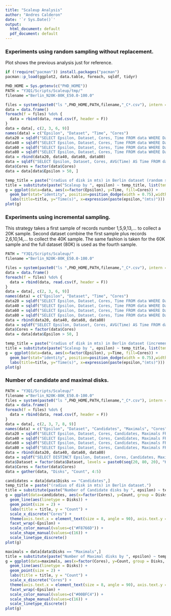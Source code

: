 ```yaml
---
title: "Scaleup Analysis"
author: "Andres Calderon"
date: '`r Sys.Date()`'
output:
  html_document: default
  pdf_document: default
---
```


[//]: # ( Scaleup )

### Experiments using random sampling without replacement.
Plot shows the previous analysis just for reference.

```r
if (!require("pacman")) install.packages("pacman")
pacman::p_load(ggplot2, data.table, foreach, sqldf, tidyr)

PHD_HOME = Sys.getenv(c("PHD_HOME"))
PATH = "Y3Q1/Scripts/Scaleup/tmp/"
filename ="Berlin_N20K-80K_E50.0-100.0"

files = system(paste0("ls ",PHD_HOME,PATH,filename,"_C*.csv"), intern = T)
data = data.frame()
foreach(f = files) %do% {
  data = rbind(data, read.csv(f, header = F))
}
data = data[, c(2, 3, 6, 9)]
names(data) = c("Epsilon", "Dataset", "Time", "Cores")
data20 = sqldf("SELECT Epsilon, Dataset, Cores, Time FROM data WHERE Dataset LIKE '20K' AND Cores = 7")
data40 = sqldf("SELECT Epsilon, Dataset, Cores, Time FROM data WHERE Dataset LIKE '40K' AND Cores = 14")
data60 = sqldf("SELECT Epsilon, Dataset, Cores, Time FROM data WHERE Dataset LIKE '60K' AND Cores = 21")
data80 = sqldf("SELECT Epsilon, Dataset, Cores, Time FROM data WHERE Dataset LIKE '80K' AND Cores = 28")
data = rbind(data20, data40, data60, data80)
data = sqldf("SELECT Epsilon, Dataset, Cores, AVG(Time) AS Time FROM data GROUP BY 1, 2, 3")
data$Cores = factor(data$Cores)
data = data[data$Epsilon > 50, ]
```

```r
temp_title = paste("(radius of disk in mts) in Berlin dataset (random sampling).")
title = substitute(paste("Scaleup by ", epsilon) ~ temp_title, list(temp_title = temp_title))
g = ggplot(data=data, aes(x=factor(Epsilon), y=Time, fill=Cores)) +
  geom_bar(stat="identity", position=position_dodge(width = 0.75),width = 0.75) +
  labs(title=title, y="Time(s)", x=expression(paste(epsilon,"(mts)")))
plot(g)
```

### Experiments using incremental sampling.
This strategy takes a first sample of records number 1,5,9,13,... to collect a 20K sample.  Second dataset combine the first sample plus records 2,6,10,14,... to collect the 40K sample. The same fashion is taken for the 60K sample and the full dataset (80K) is used as the fourth sample.

```r
PATH = "Y3Q1/Scripts/Scaleup/"
filename ="Berlin_N20K-80K_E50.0-100.0"

files = system(paste0("ls ",PHD_HOME,PATH,filename,"_C*.csv"), intern = T)
data = data.frame()
foreach(f = files) %do% {
  data = rbind(data, read.csv(f, header = F))
}
data = data[, c(2, 3, 6, 9)]
names(data) = c("Epsilon", "Dataset", "Time", "Cores")
data20 = sqldf("SELECT Epsilon, Dataset, Cores, Time FROM data WHERE Dataset LIKE '20K' AND Cores = 7")
data40 = sqldf("SELECT Epsilon, Dataset, Cores, Time FROM data WHERE Dataset LIKE '40K' AND Cores = 14")
data60 = sqldf("SELECT Epsilon, Dataset, Cores, Time FROM data WHERE Dataset LIKE '60K' AND Cores = 21")
data80 = sqldf("SELECT Epsilon, Dataset, Cores, Time FROM data WHERE Dataset LIKE '80K' AND Cores = 28")
data = rbind(data20, data40, data60, data80)
data = sqldf("SELECT Epsilon, Dataset, Cores, AVG(Time) AS Time FROM data GROUP BY 1, 2, 3")
data$Cores = factor(data$Cores)
data = data[data$Epsilon > 50, ]
```

```r
temp_title = paste("(radius of disk in mts) in Berlin dataset (incremental sampling).")
title = substitute(paste("Scaleup by ", epsilon) ~ temp_title, list(temp_title = temp_title))
g = ggplot(data=data, aes(x=factor(Epsilon), y=Time, fill=Cores)) +
  geom_bar(stat="identity", position=position_dodge(width = 0.75),width = 0.75) +
  labs(title=title, y="Time(s)", x=expression(paste(epsilon,"(mts)")))
plot(g)
```

[//]: # ( Number of candidate and maximal disks )

### Number of candidate and maximal disks.

```r
PATH = "Y3Q1/Scripts/Scaleup/"
filename ="Berlin_N20K-80K_E50.0-100.0"
files = system(paste0("ls ",PHD_HOME,PATH,filename,"_C*.csv"), intern = T)
data = data.frame()
foreach(f = files) %do% {
  data = rbind(data, read.csv(f, header = F))
}
data = data[, c(2, 3, 7, 8, 9)]
names(data) = c("Epsilon", "Dataset", "Candidates", "Maximals", "Cores")
data20 = sqldf("SELECT Epsilon, Dataset, Cores, Candidates, Maximals FROM data WHERE Dataset LIKE '20K' AND Cores = 7")
data40 = sqldf("SELECT Epsilon, Dataset, Cores, Candidates, Maximals FROM data WHERE Dataset LIKE '40K' AND Cores = 14")
data60 = sqldf("SELECT Epsilon, Dataset, Cores, Candidates, Maximals FROM data WHERE Dataset LIKE '60K' AND Cores = 21")
data80 = sqldf("SELECT Epsilon, Dataset, Cores, Candidates, Maximals FROM data WHERE Dataset LIKE '80K' AND Cores = 28")
data = rbind(data20, data40, data60, data80)
data = sqldf("SELECT DISTINCT Epsilon, Dataset, Cores, Candidates, Maximals FROM data")
data$Dataset = factor(data$Dataset, levels = paste0(seq(20, 80, 20), "K"))
data$Cores = factor(data$Cores)
data = gather(data, "Disks", "Count", 4:5)
```


```r
candidates = data[data$Disks == "Candidates",]
temp_title = paste("(radius of disk in mts) in Berlin dataset.")
title = substitute(paste("Number of Candidate disks by ", epsilon) ~ temp_title, list(temp_title = temp_title))
g = ggplot(data=candidates, aes(x=factor(Cores), y=Count, group = Disks, colour = Disks, shape = Disks)) + 
  geom_line(aes(linetype = Disks)) + 
  geom_point(size = 2) + 
  labs(title = title, y = "Count") + 
  scale_x_discrete("Cores") +
  theme(axis.text.x = element_text(size = 8, angle = 90), axis.text.y = element_text(size = 8)) + 
  facet_wrap(~Epsilon) + 
  scale_color_manual(values=c("#F8766D")) + 
  scale_shape_manual(values=c(16)) + 
  scale_linetype_discrete()
plot(g)
```

```r
maximals = data[data$Disks == "Maximals",]
title = substitute(paste("Number of Maximal disks by ", epsilon) ~ temp_title, list(temp_title = temp_title))
g = ggplot(data=maximals, aes(x=factor(Cores), y=Count, group = Disks, colour = Disks, shape = Disks)) + 
  geom_line(aes(linetype = Disks)) + 
  geom_point(size = 2) + 
  labs(title = title, y = "Count") + 
  scale_x_discrete("Cores") +
  theme(axis.text.x = element_text(size = 8, angle = 90), axis.text.y = element_text(size = 8)) + 
  facet_wrap(~Epsilon) + 
  scale_color_manual(values=c("#00BFC4")) + 
  scale_shape_manual(values=c(16)) + 
  scale_linetype_discrete()
plot(g)
```
